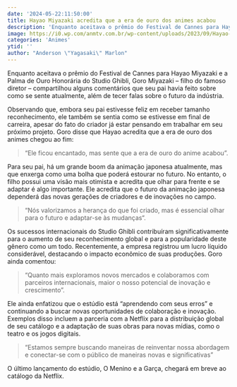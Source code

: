 ```yaml
---
date: '2024-05-22:11:50:00'
title: Hayao Miyazaki acredita que a era de ouro dos animes acabou
description: 'Enquanto aceitava o prêmio do Festival de Cannes para Hayao Miyazaki e a Palma de Ouro Honorária do Studio Ghibli, Goro Miyazaki – filho do famoso diretor – compartilhou alguns comentários que seu pai havia feito sobre como se sente atualmente, além de tecer falas sobre o futuro da indústria.'
image: https://i0.wp.com/anmtv.com.br/wp-content/uploads/2023/09/Hayao-foto.jpg
categories: 'Animes'
ytid: ''
author: "Anderson \"Yagasaki\" Marlon"
---
```


Enquanto aceitava o prêmio do Festival de Cannes para Hayao Miyazaki e a Palma de Ouro Honorária do Studio Ghibli, Goro Miyazaki – filho do famoso diretor – compartilhou alguns comentários que seu pai havia feito sobre como se sente atualmente, além de tecer falas sobre o futuro da indústria.

Observando que, embora seu pai estivesse feliz em receber tamanho reconhecimento, ele também se sentia como se estivesse em final de carreira, apesar do fato do criador já estar pensando em trabalhar em seu próximo projeto. Goro disse que Hayao acredita que a era de ouro dos animes chegou ao fim:

> “Ele ficou encantado, mas sente que a era de ouro do anime acabou”.

Para seu pai, há um grande boom da animação japonesa atualmente, mas que enxerga como uma bolha que poderá estourar no futuro. No entanto, o filho possui uma visão mais otimista e acredita que olhar para frente e se adaptar é algo importante. Ele acredita que o futuro da animação japonesa dependerá das novas gerações de criadores e de inovações no campo.

> “Nós valorizamos a herança do que foi criado, mas é essencial olhar para o futuro e adaptar-se às mudanças“.

Os sucessos internacionais do Studio Ghibli contribuíram significativamente para o aumento de seu reconhecimento global e para a popularidade deste gênero como um todo. Recentemente, a empresa registrou um lucro líquido considerável, destacando o impacto econômico de suas produções. Goro ainda comentou:

> “Quanto mais exploramos novos mercados e colaboramos com parceiros internacionais, maior o nosso potencial de inovação e crescimento”.

Ele ainda enfatizou que o estúdio está “aprendendo com seus erros” e continuando a buscar novas oportunidades de colaboração e inovação. Exemplos disso incluem a parceria com a Netflix para a distribuição global de seu catálogo e a adaptação de suas obras para novas mídias, como o teatro e os jogos digitais.

> “Estamos sempre buscando maneiras de reinventar nossa abordagem e conectar-se com o público de maneiras novas e significativas”

O último lançamento do estúdio, O Menino e a Garça, chegará em breve ao catálogo da Netflix.
